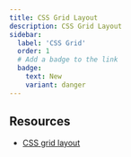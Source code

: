 ```yaml
---
title: CSS Grid Layout  
description: CSS Grid Layout
sidebar:
  label: 'CSS Grid'
  order: 1
  # Add a badge to the link
  badge:
    text: New
    variant: danger
---
```


## Resources
- [CSS grid layout](https://developer.mozilla.org/en-US/docs/Learn_web_development/Core/CSS_layout/Grids)
